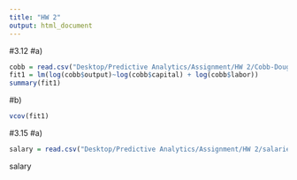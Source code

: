 ```yaml
---
title: "HW 2"
output: html_document
---
```


#3.12
#a)
```r
cobb = read.csv("Desktop/Predictive Analytics/Assignment/HW 2/Cobb-Douglas.csv")
fit1 = lm(log(cobb$output)~log(cobb$capital) + log(cobb$labor))
summary(fit1)
```

#b)
```r
vcov(fit1)
```

#3.15
#a)
```r
salary = read.csv("Desktop/Predictive Analytics/Assignment/HW 2/salaries.csv")
```
salary
